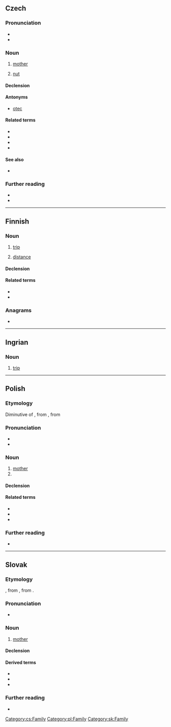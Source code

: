 {{also|mátka}}
==Czech==

===Pronunciation===
* {{IPA|/ˈmatka/|lang=cs}}
* {{audio|Cs-matka.ogg|audio|lang=cs}}

===Noun===
{{cs-noun|g=f}}

# [[mother]]
#: {{syn|cs|máma|mamka|maminka|máti|mutr}}
# [[nut]] {{gloss|of a bolt}}
#: {{syn|cs|matice}}

====Declension====
{{cs-decl-noun|matka|matky|matce|matku|matko|matce|matkou|matky|matek|matkám|matky|matky|matkách|matkami}}

====Antonyms====
* [[otec]]

====Related terms====
* {{l|cs|maminka}}
* {{l|cs|mateřský}}
* {{l|cs|mateřství}}
* {{l|cs|mateřídouška}}

====See also====
* {{l|cs|šroub}} {{qualifier|bolt}}

===Further reading===
* {{R:PSJC}}
* {{R:SSJC}}

[[Category:cs:Family]]

----

==Finnish==

===Noun===
{{fi-noun}}

# [[trip]]
#: {{ux|fi|Guamille on '''matkaa''' 76 kilometriä.|The '''trip''' to Guam is 76 kilometres.}}
# [[distance]]

====Declension====
{{fi-decl-kala|matk|||a}}

====Related terms====
* {{l|fi|matkata}}
* {{l|fi|matkustaa}}

===Anagrams===
* {{anagrams|fi|kamat}}

----

==Ingrian==

===Noun===
{{head|izh|noun}}

# [[trip]]

----

==Polish==

===Etymology===
Diminutive of {{der|pl|zlw-opl|mać}}, from {{der|pl|sla-pro|*mati}}, from {{der|pl|ine-pro|*méh₂tēr}}

===Pronunciation===
* {{pl-IPA}}
* {{audio|Pl-matka.ogg|audio|lang=pl}}

===Noun===
{{pl-noun|f}}

# [[mother]]
# {{diminutive of|mata|lang=pl}}

====Declension====
{{pl-decl-noun
|matka|matki
|matki|matek
|matce|matkom
|matkę|matki
|matką|matkami
|matce|matkach
|matko|matki
}}

====Related terms====
* {{l|pl|matczyny|pos=adjective}}
* {{l|pl|mama|pos=casual}}
* {{l|pl|mamusia|pos=diminutive}}

===Further reading===
* {{R:PWN}}

[[Category:pl:Family]]

----

==Slovak==

===Etymology===
{{suffix|mať|ka|lang=sk}}, from {{der|sk|sla-pro|*mati}}, from {{der|sk|ine-pro|*méh₂tēr}}.

===Pronunciation===
* {{IPA|/ˈmatka/|lang=sk}}

===Noun===
{{sk-noun|g=f|gen=matky|pl=matky|genpl=matiek|decl=žena}}

# [[mother]]

====Declension====
{{sk-decl-noun|matka|matky|matke|matku|matke|matkou|matky|matiek|matkám|matky|matkách|matkami}}

====Derived terms====
* {{l|sk|materský}}
* {{l|sk|materinský}}
* {{l|sk|matkin}}

===Further reading===
* {{R:SDK}}

[[Category:sk:Family]]